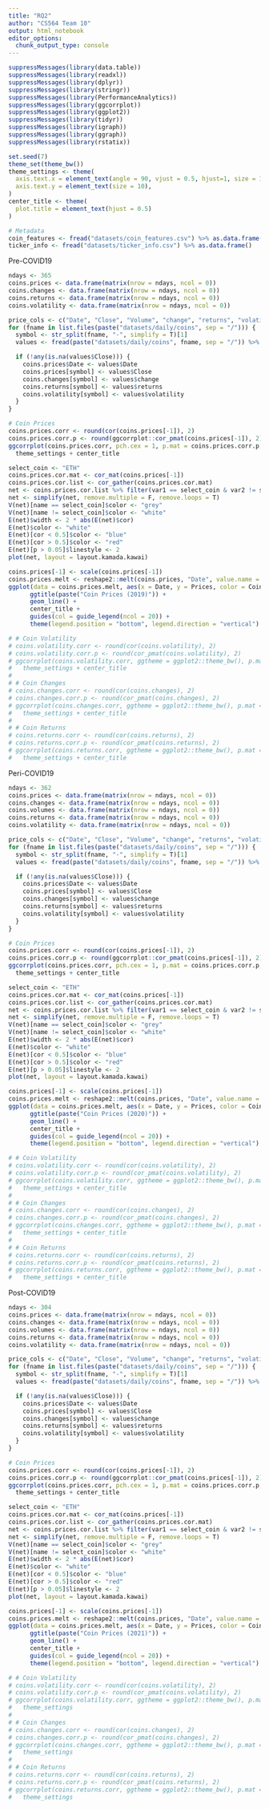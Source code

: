 ```yaml
---
title: "RQ2"
author: "CS564 Team 10"
output: html_notebook
editor_options: 
  chunk_output_type: console
---
```


```r
suppressMessages(library(data.table))
suppressMessages(library(readxl))
suppressMessages(library(dplyr))
suppressMessages(library(stringr))
suppressMessages(library(PerformanceAnalytics))
suppressMessages(library(ggcorrplot))
suppressMessages(library(ggplot2))
suppressMessages(library(tidyr))
suppressMessages(library(igraph))
suppressMessages(library(ggraph))
suppressMessages(library(rstatix))

set.seed(7)
theme_set(theme_bw())
theme_settings <- theme(
  axis.text.x = element_text(angle = 90, vjust = 0.5, hjust=1, size = 10),
  axis.text.y = element_text(size = 10),
)
center_title <- theme(
  plot.title = element_text(hjust = 0.5)
)

# Metadata
coin_features <- fread("datasets/coin_features.csv") %>% as.data.frame()
ticker_info <- fread("datasets/ticker_info.csv") %>% as.data.frame()
```


Pre-COVID19
```r

ndays <- 365
coins.prices <- data.frame(matrix(nrow = ndays, ncol = 0))
coins.changes <- data.frame(matrix(nrow = ndays, ncol = 0))
coins.returns <- data.frame(matrix(nrow = ndays, ncol = 0))
coins.volatility <- data.frame(matrix(nrow = ndays, ncol = 0))

price_cols <- c("Date", "Close", "Volume", "change", "returns", "volatility")
for (fname in list.files(paste("datasets/daily/coins", sep = "/"))) {
  symbol <- str_split(fname, "-", simplify = T)[1]
  values <- fread(paste("datasets/daily/coins", fname, sep = "/")) %>% as.data.frame() %>% filter(Date >= "2019-01-01" & Date <= "2019-12-31") %>% select(all_of(price_cols)) %>% arrange(Date)  %>% fill(everything(), .direction = "downup")

  if (!any(is.na(values$Close))) {
    coins.prices$Date <- values$Date
    coins.prices[symbol] <- values$Close 
    coins.changes[symbol] <- values$change
    coins.returns[symbol] <- values$returns
    coins.volatility[symbol] <- values$volatility
  }
}

# Coin Prices
coins.prices.corr <- round(cor(coins.prices[-1]), 2)
coins.prices.corr.p <- round(ggcorrplot::cor_pmat(coins.prices[-1]), 2)
ggcorrplot(coins.prices.corr, pch.cex = 1, p.mat = coins.prices.corr.p, title = "Correlation in Coin Prices (2019)") +
  theme_settings + center_title

select_coin <- "ETH"
coins.prices.cor.mat <- cor_mat(coins.prices[-1])
coins.prices.cor.list <- cor_gather(coins.prices.cor.mat)
net <- coins.prices.cor.list %>% filter(var1 == select_coin & var2 != select_coin & abs(cor) > 0.5) %>% graph_from_data_frame(directed = F)
net <- simplify(net, remove.multiple = F, remove.loops = T) 
V(net)[name == select_coin]$color <- "grey"
V(net)[name != select_coin]$color <- "white"
E(net)$width <- 2 * abs(E(net)$cor)
E(net)$color <- "white"
E(net)[cor < 0.5]$color <- "blue"
E(net)[cor > 0.5]$color <- "red"
E(net)[p > 0.05]$linestyle <- 2
plot(net, layout = layout.kamada.kawai)

coins.prices[-1] <- scale(coins.prices[-1])
coins.prices.melt <- reshape2::melt(coins.prices, "Date", value.name = "Prices", variable.name = "Coins")
ggplot(data = coins.prices.melt, aes(x = Date, y = Prices, color = Coins)) +
      ggtitle(paste("Coin Prices (2019)")) +
      geom_line() + 
      center_title +
      guides(col = guide_legend(ncol = 20)) +
      theme(legend.position = "bottom", legend.direction = "vertical")

# # Coin Volatility
# coins.volatility.corr <- round(cor(coins.volatility), 2)
# coins.volatility.corr.p <- round(cor_pmat(coins.volatility), 2)
# ggcorrplot(coins.volatility.corr, ggtheme = ggplot2::theme_bw(), p.mat = coins.volatility.corr.p, title = "Coin Volatility") +
#   theme_settings + center_title
# 
# # Coin Changes
# coins.changes.corr <- round(cor(coins.changes), 2)
# coins.changes.corr.p <- round(cor_pmat(coins.changes), 2)
# ggcorrplot(coins.changes.corr, ggtheme = ggplot2::theme_bw(), p.mat = coins.changes.corr.p, title = "Coin Changes") +
#   theme_settings + center_title
# 
# # Coin Returns
# coins.returns.corr <- round(cor(coins.returns), 2)
# coins.returns.corr.p <- round(cor_pmat(coins.returns), 2)
# ggcorrplot(coins.returns.corr, ggtheme = ggplot2::theme_bw(), p.mat = coins.returns.corr.p, title = "Coin Returns") +
#   theme_settings + center_title

```


Peri-COVID19
```r

ndays <- 362
coins.prices <- data.frame(matrix(nrow = ndays, ncol = 0))
coins.changes <- data.frame(matrix(nrow = ndays, ncol = 0))
coins.volumes <- data.frame(matrix(nrow = ndays, ncol = 0))
coins.returns <- data.frame(matrix(nrow = ndays, ncol = 0))
coins.volatility <- data.frame(matrix(nrow = ndays, ncol = 0))

price_cols <- c("Date", "Close", "Volume", "change", "returns", "volatility")
for (fname in list.files(paste("datasets/daily/coins", sep = "/"))) {
  symbol <- str_split(fname, "-", simplify = T)[1]
  values <- fread(paste("datasets/daily/coins", fname, sep = "/")) %>% as.data.frame() %>% filter(Date >= "2020-01-01" & Date <= "2020-12-31") %>% select(all_of(price_cols)) %>% arrange(Date) %>% fill(everything(), .direction = "downup")

  if (!any(is.na(values$Close))) {
    coins.prices$Date <- values$Date
    coins.prices[symbol] <- values$Close 
    coins.changes[symbol] <- values$change
    coins.returns[symbol] <- values$returns
    coins.volatility[symbol] <- values$volatility
  }
}

# Coin Prices
coins.prices.corr <- round(cor(coins.prices[-1]), 2)
coins.prices.corr.p <- round(ggcorrplot::cor_pmat(coins.prices[-1]), 2)
ggcorrplot(coins.prices.corr, pch.cex = 1, p.mat = coins.prices.corr.p, title = "Correlation in Coin Prices (2020)") +
  theme_settings + center_title

select_coin <- "ETH"
coins.prices.cor.mat <- cor_mat(coins.prices[-1])
coins.prices.cor.list <- cor_gather(coins.prices.cor.mat)
net <- coins.prices.cor.list %>% filter(var1 == select_coin & var2 != select_coin & abs(cor) > 0.5) %>% graph_from_data_frame(directed = F)
net <- simplify(net, remove.multiple = F, remove.loops = T) 
V(net)[name == select_coin]$color <- "grey"
V(net)[name != select_coin]$color <- "white"
E(net)$width <- 2 * abs(E(net)$cor)
E(net)$color <- "white"
E(net)[cor < 0.5]$color <- "blue"
E(net)[cor > 0.5]$color <- "red"
E(net)[p > 0.05]$linestyle <- 2
plot(net, layout = layout.kamada.kawai)

coins.prices[-1] <- scale(coins.prices[-1])
coins.prices.melt <- reshape2::melt(coins.prices, "Date", value.name = "Prices", variable.name = "Coins")
ggplot(data = coins.prices.melt, aes(x = Date, y = Prices, color = Coins)) +
      ggtitle(paste("Coin Prices (2020)")) +
      geom_line() + 
      center_title +
      guides(col = guide_legend(ncol = 20)) +
      theme(legend.position = "bottom", legend.direction = "vertical")

# # Coin Volatility
# coins.volatility.corr <- round(cor(coins.volatility), 2)
# coins.volatility.corr.p <- round(cor_pmat(coins.volatility), 2)
# ggcorrplot(coins.volatility.corr, ggtheme = ggplot2::theme_bw(), p.mat = coins.volatility.corr.p, title = "Coin Volatility") +
#   theme_settings + center_title
# 
# # Coin Changes
# coins.changes.corr <- round(cor(coins.changes), 2)
# coins.changes.corr.p <- round(cor_pmat(coins.changes), 2)
# ggcorrplot(coins.changes.corr, ggtheme = ggplot2::theme_bw(), p.mat = coins.changes.corr.p, title = "Coin Changes") +
#   theme_settings + center_title
# 
# # Coin Returns
# coins.returns.corr <- round(cor(coins.returns), 2)
# coins.returns.corr.p <- round(cor_pmat(coins.returns), 2)
# ggcorrplot(coins.returns.corr, ggtheme = ggplot2::theme_bw(), p.mat = coins.returns.corr.p, title = "Coin Returns") +
#   theme_settings + center_title

```


Post-COVID19
```r

ndays <- 304
coins.prices <- data.frame(matrix(nrow = ndays, ncol = 0))
coins.changes <- data.frame(matrix(nrow = ndays, ncol = 0))
coins.volumes <- data.frame(matrix(nrow = ndays, ncol = 0))
coins.returns <- data.frame(matrix(nrow = ndays, ncol = 0))
coins.volatility <- data.frame(matrix(nrow = ndays, ncol = 0))

price_cols <- c("Date", "Close", "Volume", "change", "returns", "volatility")
for (fname in list.files(paste("datasets/daily/coins", sep = "/"))) {
  symbol <- str_split(fname, "-", simplify = T)[1]
  values <- fread(paste("datasets/daily/coins", fname, sep = "/")) %>% as.data.frame() %>% filter(Date >= "2021-01-01") %>% select(all_of(price_cols)) %>% arrange(Date)  %>% fill(everything(), .direction = "downup")

  if (!any(is.na(values$Close))) {
    coins.prices$Date <- values$Date
    coins.prices[symbol] <- values$Close 
    coins.changes[symbol] <- values$change
    coins.returns[symbol] <- values$returns
    coins.volatility[symbol] <- values$volatility
  }
}

# Coin Prices
coins.prices.corr <- round(cor(coins.prices[-1]), 2)
coins.prices.corr.p <- round(ggcorrplot::cor_pmat(coins.prices[-1]), 2)
ggcorrplot(coins.prices.corr, pch.cex = 1, p.mat = coins.prices.corr.p, title = "Correlation in Coin Prices (2021)") +
  theme_settings + center_title

select_coin <- "ETH"
coins.prices.cor.mat <- cor_mat(coins.prices[-1])
coins.prices.cor.list <- cor_gather(coins.prices.cor.mat)
net <- coins.prices.cor.list %>% filter(var1 == select_coin & var2 != select_coin & abs(cor) > 0.5) %>% graph_from_data_frame(directed = F)
net <- simplify(net, remove.multiple = F, remove.loops = T) 
V(net)[name == select_coin]$color <- "grey"
V(net)[name != select_coin]$color <- "white"
E(net)$width <- 2 * abs(E(net)$cor)
E(net)$color <- "white"
E(net)[cor < 0.5]$color <- "blue"
E(net)[cor > 0.5]$color <- "red"
E(net)[p > 0.05]$linestyle <- 2
plot(net, layout = layout.kamada.kawai)

coins.prices[-1] <- scale(coins.prices[-1])
coins.prices.melt <- reshape2::melt(coins.prices, "Date", value.name = "Prices", variable.name = "Coins")
ggplot(data = coins.prices.melt, aes(x = Date, y = Prices, color = Coins)) +
      ggtitle(paste("Coin Prices (2021)")) +
      geom_line() + 
      center_title +
      guides(col = guide_legend(ncol = 20)) +
      theme(legend.position = "bottom", legend.direction = "vertical")

# # Coin Volatility
# coins.volatility.corr <- round(cor(coins.volatility), 2)
# coins.volatility.corr.p <- round(cor_pmat(coins.volatility), 2)
# ggcorrplot(coins.volatility.corr, ggtheme = ggplot2::theme_bw(), p.mat = coins.volatility.corr.p, title = "Coin Volatility") +
#   theme_settings
# 
# # Coin Changes
# coins.changes.corr <- round(cor(coins.changes), 2)
# coins.changes.corr.p <- round(cor_pmat(coins.changes), 2)
# ggcorrplot(coins.changes.corr, ggtheme = ggplot2::theme_bw(), p.mat = coins.changes.corr.p, title = "Coin Changes") +
#   theme_settings
# 
# # Coin Returns
# coins.returns.corr <- round(cor(coins.returns), 2)
# coins.returns.corr.p <- round(cor_pmat(coins.returns), 2)
# ggcorrplot(coins.returns.corr, ggtheme = ggplot2::theme_bw(), p.mat = coins.returns.corr.p, title = "Coin Returns") +
#   theme_settings


```

